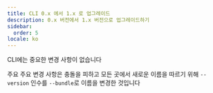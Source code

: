 ```yaml
---
title: CLI 0.x 에서 1.x 로 업그레이드
description: 0.x 버전에서 1.x 버전으로 업그레이드하기
sidebar:
  order: 5
locale: ko
---
```


CLI에는 중요한 변경 사항이 없습니다

주요 주요 변경 사항은 충돌을 피하고 모든 곳에서 새로운 이름을 따르기 위해 `--version` 인수를 `--bundle`로 이름을 변경한 것입니다